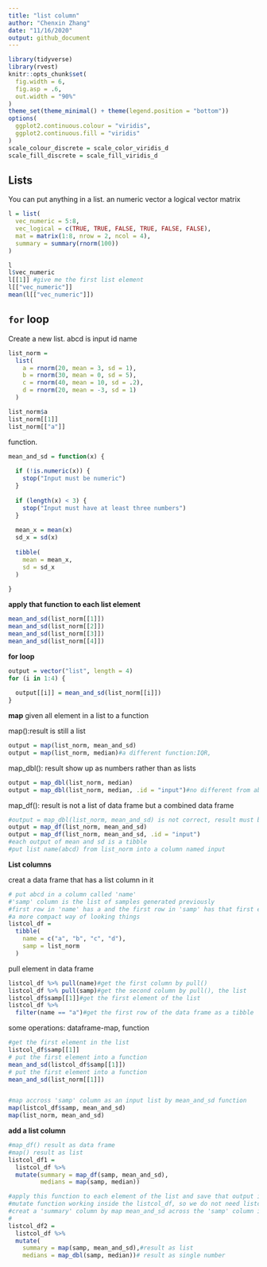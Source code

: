 ```yaml
---
title: "list column"
author: "Chenxin Zhang"
date: "11/16/2020"
output: github_document
---
```


```r
library(tidyverse)
library(rvest)
knitr::opts_chunk$set(
  fig.width = 6,
  fig.asp = .6,
  out.width = "90%"
)
theme_set(theme_minimal() + theme(legend.position = "bottom"))
options(
  ggplot2.continuous.colour = "viridis",
  ggplot2.continuous.fill = "viridis"
)
scale_colour_discrete = scale_color_viridis_d
scale_fill_discrete = scale_fill_viridis_d
```


## Lists

You can put anything in a list. 
an numeric vector
a logical vector 
matrix

```r
l = list(
  vec_numeric = 5:8,
  vec_logical = c(TRUE, TRUE, FALSE, TRUE, FALSE, FALSE),
  mat = matrix(1:8, nrow = 2, ncol = 4),
  summary = summary(rnorm(100))
)
```

```r
l
l$vec_numeric
l[[1]] #give me the first list element
l[["vec_numeric"]]
mean(l[["vec_numeric"]])
```

## `for` loop

Create a new list.
abcd is input id name
```r
list_norm = 
  list(
    a = rnorm(20, mean = 3, sd = 1),
    b = rnorm(30, mean = 0, sd = 5),
    c = rnorm(40, mean = 10, sd = .2),
    d = rnorm(20, mean = -3, sd = 1)
  )

list_norm$a
list_norm[[1]]
list_norm[["a"]]
```

function.

```r
mean_and_sd = function(x) {
  
  if (!is.numeric(x)) {
    stop("Input must be numeric")
  }
  
  if (length(x) < 3) {
    stop("Input must have at least three numbers")
  }
  
  mean_x = mean(x)
  sd_x = sd(x)
  
  tibble(
    mean = mean_x,
    sd = sd_x
  )
  
}
```

**apply that function to each list element**

```r
mean_and_sd(list_norm[[1]])
mean_and_sd(list_norm[[2]])
mean_and_sd(list_norm[[3]])
mean_and_sd(list_norm[[4]])
```

**for loop**

```r
output = vector("list", length = 4)
for (i in 1:4) {
  
  output[[i]] = mean_and_sd(list_norm[[i]])
}
```

**map**
given all element in a list to a function

map():result is still a list
```r
output = map(list_norm, mean_and_sd)
output = map(list_norm, median)#a different function:IQR,
```

map_dbl(): result show up as numbers rather than as lists
```r
output = map_dbl(list_norm, median)
output = map_dbl(list_norm, median, .id = "input")#no different from above, so we do not need a id = input in map_dbl
```

map_df(): result is not a list of data frame but a combined data frame
```r
#output = map_dbl(list_norm, mean_and_sd) is not correct, result must be a  single double, not a vector of class
output = map_df(list_norm, mean_and_sd)
output = map_df(list_norm, mean_and_sd, .id = "input")
#each output of mean and sd is a tibble
#put list name(abcd) from list_norm into a column named input
```

**List columns**

creat a data frame that has a list column in it

```r
# put abcd in a column called 'name'
#'samp' column is the list of samples generated previously
#first row in 'name' has a and the first row in 'samp' has that first element of list_norm(it's a vector of class double of length 20)
#a more compact way of looking things
listcol_df = 
  tibble(
    name = c("a", "b", "c", "d"),
    samp = list_norm
  )
```

pull element in data frame
```r
listcol_df %>% pull(name)#get the first column by pull()
listcol_df %>% pull(samp)#get the second column by pull(), the list
listcol_df$samp[[1]]#get the first element of the list
listcol_df %>% 
  filter(name == "a")#get the first row of the data frame as a tibble 
```

some operations: dataframe-map, function

```r
#get the first element in the list
listcol_df$samp[[1]]
# put the first element into a function
mean_and_sd(listcol_df$samp[[1]])
# put the first element into a function
mean_and_sd(list_norm[[1]])


#map accross 'samp' column as an input list by mean_and_sd function
map(listcol_df$samp, mean_and_sd)
map(list_norm, mean_and_sd)
```

**add a list column**

```r
#map_df() result as data frame
#map() result as list
listcol_df1 = 
  listcol_df %>% 
  mutate(summary = map_df(samp, mean_and_sd),
         medians = map(samp, median))
```

```r
#apply this function to each element of the list and save that output in the same data frame
#mutate function working inside the listcol_df, so we do not need listcol_df$samp
#creat a 'summary' column by map mean_and_sd across the 'samp' column in this data set
#
listcol_df2 = 
  listcol_df %>% 
  mutate(
    summary = map(samp, mean_and_sd),#result as list
    medians = map_dbl(samp, median))# result as single number
```

